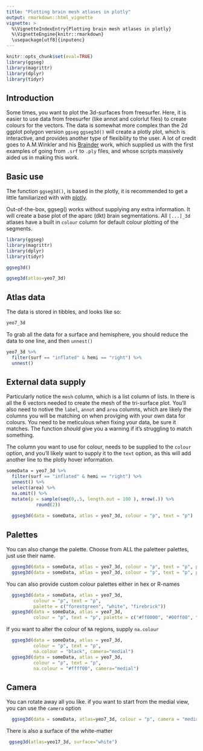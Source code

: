 ```yaml
---
title: "Plotting brain mesh atlases in plotly"
output: rmarkdown::html_vignette
vignette: >
  %\VignetteIndexEntry{Plotting brain mesh atlases in plotly}
  %\VignetteEngine{knitr::rmarkdown}
  \usepackage[utf8]{inputenc}
---
```


```r
knitr::opts_chunk$set(eval=TRUE)
library(ggseg)
library(magrittr)
library(dplyr)
library(tidyr)
```

## Introduction
Some times, you want to plot the 3d-surfaces from freesurfer. Here, it is easier to use data from freesurfer (like annot and colorlut files) to create colours for the vectors. 
The data is somewhat more complex than the 2d ggplot polygon version `ggseg`
`ggseg3d()` will create a plotly plot, which is interactive, and provides another type of flexibility to the user. 
A lot of credit goes to A.M.Winkler and his [Brainder](https://brainder.org/) work, which supplied us with the first examples of going from `.srf` to `.ply` files, and whose scripts massively aided us in making this work.

## Basic use
The function `ggseg3d()`, is based in the plotly, it is recommended to get a little familiarized with with [plotly](https://plotly-book.cpsievert.me/). 

Out-of-the-box, ggseg() works without supplying any extra information. 
It will create a base plot of the aparc (dkt) brain segmentations.
All `[...]_3d` atlases have a built in `colour` column for default colour plotting of the segments.

```r
library(ggseg)
library(magrittr)
library(dplyr)
library(tidyr)
```
```r
ggseg3d()
```


```r
ggseg3d(atlas=yeo7_3d)
```


## Atlas data
The data is stored in tibbles, and looks like so:
```r
yeo7_3d
```

To grab all the data for a surface and hemisphere, you should reduce the data to one line, and then `unnest()`
```r
yeo7_3d %>% 
  filter(surf == "inflated" & hemi == "right") %>% 
  unnest()
```

## External data supply
Particularly notice the `mesh` column, which is a list column of lists. In there is all the 6 vectors needed to create the mesh of the tri-surface plot. 
You'll also need to notive the `label`, `annot` and `area` columns, which are likely the columns you will be matching on when proviging with your own data for colours. 
You need to be meticulous when fixing your data, be sure it matches.
The function _should_ give you a warning if it's struggling to match something. 

The column you want to use for colour, needs to be supplied to the `colour` option, and you'll likely want to supply it to the `text` option, as this will add another line to the plotly hover information.

```r
someData = yeo7_3d %>% 
  filter(surf == "inflated" & hemi == "right") %>% 
  unnest() %>% 
  select(area) %>% 
  na.omit() %>% 
  mutate(p = sample(seq(0,.5, length.out = 100 ), nrow(.)) %>% 
           round(2)) 
  
  ggseg3d(data = someData, atlas = yeo7_3d, colour = "p", text = "p")
```

## Palettes
You can also change the palette. Choose from ALL the paletteer palettes, just use their name.
```r
  ggseg3d(data = someData, atlas = yeo7_3d, colour = "p", text = "p", palette = "berlin")
  ggseg3d(data = someData, atlas = yeo7_3d, colour = "p", text = "p", palette = "RdBu")
```

You can also provide custom colour palettes either in hex or R-names
```r
  ggseg3d(data = someData, atlas = yeo7_3d, 
          colour = "p", text = "p", 
          palette = c("forestgreen", "white", "firebrick"))
  ggseg3d(data = someData, atlas = yeo7_3d, 
          colour = "p", text = "p", palette = c("#ff0000", "#00ff00", "#0000ff"))
```

If you want to alter the colour of `NA` regions, supply `na.colour`
```r
  ggseg3d(data = someData, atlas = yeo7_3d, 
          colour = "p", text = "p", 
          na.colour = "black", camera="medial")
  ggseg3d(data = someData, atlas = yeo7_3d, 
          colour = "p", text = "p", 
          na.colour = "#ffff00", camera="medial")
```

## Camera
You can rotate away all you like. if you want to start from the medial view, you can use the `camera` option
```r
  ggseg3d(data = someData, atlas=yeo7_3d, colour = "p", camera = "medial")
```

There is also a surface of the white-matter
```r
 ggseg3d(atlas=yeo17_3d, surface="white")
```



